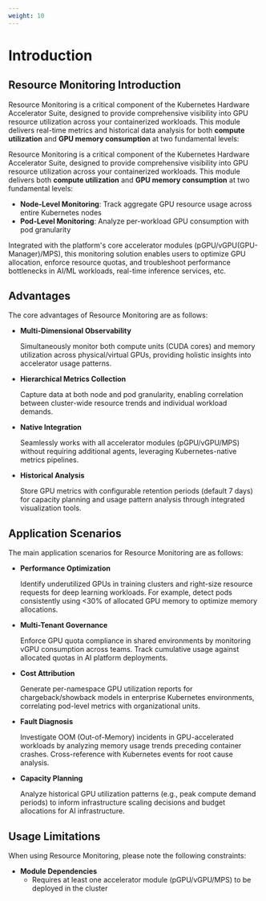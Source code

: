 ```yaml
---
weight: 10
---
```


# Introduction

## Resource Monitoring Introduction

Resource Monitoring is a critical component of the Kubernetes Hardware Accelerator Suite, designed to provide comprehensive visibility into GPU resource utilization across your containerized workloads. This module delivers real-time metrics and historical data analysis for both **compute utilization** and **GPU memory consumption** at two fundamental levels: 

Resource Monitoring is a critical component of the Kubernetes Hardware Accelerator Suite, designed to provide comprehensive visibility into GPU resource utilization across your containerized workloads. This module delivers both **compute utilization** and **GPU memory consumption** at two fundamental levels: 

- **Node-Level Monitoring**: Track aggregate GPU resource usage across entire Kubernetes nodes
- **Pod-Level Monitoring**: Analyze per-workload GPU consumption with pod granularity

Integrated with the platform's core accelerator modules (pGPU/vGPU(GPU-Manager)/MPS), this monitoring solution enables users to optimize GPU allocation, enforce resource quotas, and troubleshoot performance bottlenecks in AI/ML workloads, real-time inference services, etc.


## Advantages

The core advantages of Resource Monitoring are as follows:

- **Multi-Dimensional Observability**
  
  Simultaneously monitor both compute units (CUDA cores) and memory utilization across physical/virtual GPUs, providing holistic insights into accelerator usage patterns.

- **Hierarchical Metrics Collection**

  Capture data at both node and pod granularity, enabling correlation between cluster-wide resource trends and individual workload demands.

- **Native Integration**

  Seamlessly works with all accelerator modules (pGPU/vGPU/MPS) without requiring additional agents, leveraging Kubernetes-native metrics pipelines.

- **Historical Analysis**

  Store GPU metrics with configurable retention periods (default 7 days) for capacity planning and usage pattern analysis through integrated visualization tools.

## Application Scenarios

The main application scenarios for Resource Monitoring are as follows:

- **Performance Optimization**

  Identify underutilized GPUs in training clusters and right-size resource requests for deep learning workloads. For example, detect pods consistently using \<30% of allocated GPU memory to optimize memory allocations.

- **Multi-Tenant Governance**

  Enforce GPU quota compliance in shared environments by monitoring vGPU consumption across teams. Track cumulative usage against allocated quotas in AI platform deployments.

- **Cost Attribution**

  Generate per-namespace GPU utilization reports for chargeback/showback models in enterprise Kubernetes environments, correlating pod-level metrics with organizational units.

- **Fault Diagnosis**

  Investigate OOM (Out-of-Memory) incidents in GPU-accelerated workloads by analyzing memory usage trends preceding container crashes. Cross-reference with Kubernetes events for root cause analysis.

- **Capacity Planning**

  Analyze historical GPU utilization patterns (e.g., peak compute demand periods) to inform infrastructure scaling decisions and budget allocations for AI infrastructure.

## Usage Limitations

When using Resource Monitoring, please note the following constraints:

- **Module Dependencies**
  - Requires at least one accelerator module (pGPU/vGPU/MPS) to be deployed in the cluster
